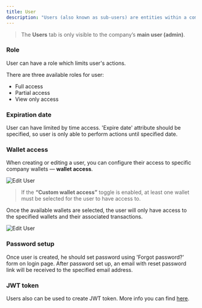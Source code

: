 ```yaml
---
title: User
description: "Users (also known as sub-users) are entities within a company who can perform various actions depending on their assigned role."
---
```


> The **Users** tab is only visible to the company’s **main user (admin)**.

### Role

User can have a role which limits user's actions.

There are three available roles for user:
- Full access
- Partial access
- View only access

### Expiration date

User can have limited by time access. 'Expire date' attribute should be specified, so user is only able to perform actions until specified date.

### Wallet access

When creating or editing a user, you can configure their access to specific company wallets — **wallet access**.

![Edit User](../images/user/user1.png)

> If the **“Custom wallet access”** toggle is enabled, at least one wallet must be selected for the user to have access to.

Once the available wallets are selected, the user will only have access to the specified wallets and their associated transactions.

![Edit User](../images/user/user2.png)

### Password setup

Once user is created, he should set password using 'Forgot password?' form on login page. After password set up, an email with reset password link will be received to the specified email address.

### JWT token

Users also can be used to create JWT token. More info you can find [here](faq/create-jwt-token.mdx).
